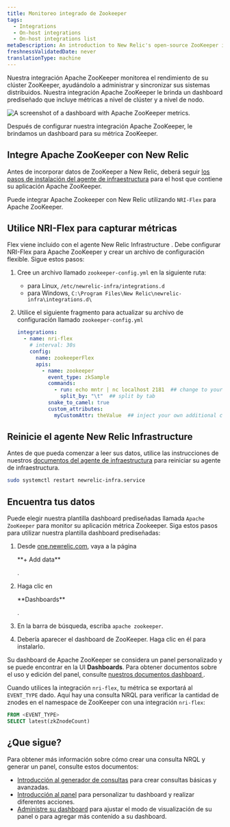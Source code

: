 ```yaml
---
title: Monitoreo integrado de Zookeeper
tags:
  - Integrations
  - On-host integrations
  - On-host integrations list
metaDescription: An introduction to New Relic's open-source ZooKeeper integration.
freshnessValidatedDate: never
translationType: machine
---
```


Nuestra integración Apache ZooKeeper monitorea el rendimiento de su clúster ZooKeeper, ayudándolo a administrar y sincronizar sus sistemas distribuidos. Nuestra integración Apache ZooKeeper le brinda un dashboard prediseñado que incluye métricas a nivel de clúster y a nivel de nodo.

<img
  src="/images/infrastructure_screenshot-full_apache-zookeeper-dashboard.webp"
  title="Apache ZooKeeper dashboard landing page"
  alt="A screenshot of a dashboard with Apache ZooKeeper metrics."
/>

<figcaption>
  Después de configurar nuestra integración Apache ZooKeeper, le brindamos un dashboard para su métrica ZooKeeper.
</figcaption>

## Integre Apache ZooKeeper con New Relic

Antes de incorporar datos de ZooKeeper a New Relic, deberá seguir [los pasos de instalación del agente de infraestructura](/docs/infrastructure/install-infrastructure-agent/get-started/install-infrastructure-agent) para el host que contiene su aplicación Apache ZooKeeper.

Puede integrar Apache Zookeeper con New Relic utilizando `NRI-Flex` para Apache ZooKeeper.

## Utilice NRI-Flex para capturar métricas

Flex viene incluido con el agente New Relic Infrastructure . Debe configurar NRI-Flex para Apache ZooKeeper y crear un archivo de configuración flexible. Sigue estos pasos:

1. Cree un archivo llamado `zookeeper-config.yml` en la siguiente ruta:

   * para Linux, `/etc/newrelic-infra/integrations.d`
   * para Windows, `C:\Program Files\New Relic\newrelic-infra\integrations.d\`

2. Utilice el siguiente fragmento para actualizar su archivo de configuración llamado `zookeeper-config.yml`

   ```yml
   integrations:
     - name: nri-flex
       # interval: 30s
       config:
         name: zookeeperFlex
         apis:
           - name: zookeeper
             event_type: zkSample
             commands:
               - run: echo mntr | nc localhost 2181  ## change to your zookeeper server
                 split_by: "\t"  ## split by tab
             snake_to_camel: true
             custom_attributes:
               myCustomAttr: theValue  ## inject your own additional custom attributes
   ```

## Reinicie el agente New Relic Infrastructure

Antes de que pueda comenzar a leer sus datos, utilice las instrucciones de nuestros [documentos del agente de infraestructura](/docs/infrastructure/install-infrastructure-agent/manage-your-agent/start-stop-restart-infrastructure-agent/) para reiniciar su agente de infraestructura.

```bash
sudo systemctl restart newrelic-infra.service
```

## Encuentra tus datos

Puede elegir nuestra plantilla dashboard prediseñadas llamada `Apache ZooKeeper` para monitor su aplicación métrica Zookeeper. Siga estos pasos para utilizar nuestra plantilla dashboard prediseñadas:

1. Desde [one.newrelic.com](https://one.newrelic.com), vaya a la página

   <DNT>
     **+ Add data**
   </DNT>

   .

2. Haga clic en

   <DNT>
     **Dashboards**
   </DNT>

   .

3. En la barra de búsqueda, escriba `apache zookeeper`.

4. Debería aparecer el dashboard de ZooKeeper. Haga clic en él para instalarlo.

Su dashboard de Apache ZooKeeper se considera un panel personalizado y se puede encontrar en la UI <DNT>**Dashboards**</DNT>. Para obtener documentos sobre el uso y edición del panel, consulte [nuestros documentos dashboard ](/docs/query-your-data/explore-query-data/dashboards/introduction-dashboards).

Cuando utilices la integración `nri-flex`, tu métrica se exportará al `EVENT_TYPE` dado. Aquí hay una consulta NRQL para verificar la cantidad de znodes en el namespace de ZooKeeper con una integración `nri-flex`:

```sql
FROM <EVENT_TYPE> 
SELECT latest(zkZnodeCount)
```

## ¿Que sigue?

Para obtener más información sobre cómo crear una consulta NRQL y generar un panel, consulte estos documentos:

* [Introducción al generador de consultas](/docs/query-your-data/explore-query-data/query-builder/introduction-query-builder) para crear consultas básicas y avanzadas.
* [Introducción al panel](/docs/query-your-data/explore-query-data/dashboards/introduction-dashboards) para personalizar tu dashboard y realizar diferentes acciones.
* [Administre su dashboard](/docs/query-your-data/explore-query-data/dashboards/manage-your-dashboard) para ajustar el modo de visualización de su panel o para agregar más contenido a su dashboard.
